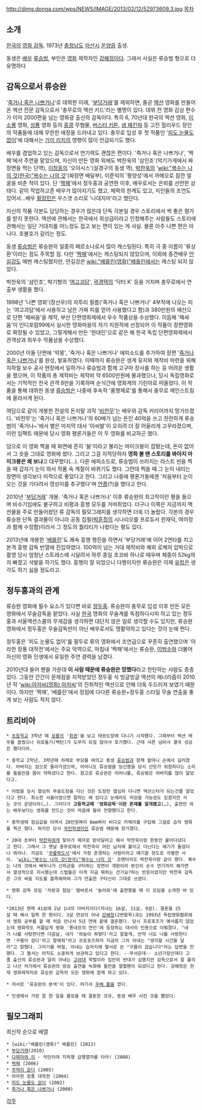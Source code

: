 http://dimg.donga.com/wps/NEWS/IMAGE/2013/02/12/52973609.3.jpg
[[목차]]
== 소개 ==
[[한국]]의 [[영화 감독]]. 1973년 [[충청남도]] [[아산시]] [[온양]]읍 출생. 

동생은 [[배우]] [[류승범]], 부인은 [[영화]] 제작자인 [[강혜정#s-2|강혜정]]이다. 그래서 사실은 류승범 형으로 더 유명하다

== 감독으로서 류승완 ==
'[[죽거나 혹은 나쁘거나]]'로 데뷔한 이래, '[[부당거래]]'를 제외하면, 줄곧 [[액션]] 영화를 만들어 온 액션 전문 감독으로서 '충무로의 액션 키드'라는 별명이 있다. 데뷔 전 영화 감상 편수가 이미 2000편을 넘는 영화광 출신의 감독이다. 특히 6, 70년대 한국의 액션 영화, [[이소룡]] 영화, [[성룡]] 영화 등의 [[홍콩]] 무협물, [[버스터 키튼]], [[샘 페킨파]] 등 고전 헐리우드 장인의 작품들에 대해 무한한 애정을 드러내고 있다. 충무로 입성 후 첫 작품인 '[[피도 눈물도 없이]]'에 대해서는 [[가이 리치]]의 영향이 많이 언급되기도 했다.

배우를 겸업하고 있는 감독으로서 연기력도 괜찮은 편이다. '죽거나 혹은 나쁘거나', '짝패'에서 주연을 맡았으며, 자신이 만든 영화 외에도 박찬욱의 '삼인조'(악기가게에서 짜장면을 먹는 단역), [[이창동]]의 '오아시스'(설경구의 동생 역), [[박찬욱]]의 '[[wiki:"복수는 나의 것(한국)"복수는 나의 것]]'(짜장면 배달부), 이준익의 '평양성'에서 까메오로 잠깐 얼굴을 비춘 적이 있다. 단 '[[짝패]]'에서 정두홍과 공연한 이후, 배우로서는 은퇴를 선언한 상태다. 같이 작업하고픈 배우가 많아지기도 했고, 체력의 한계도 있고, 지인들의 조언도 있어서...배우 [[황정민]]은 우스갯 소리로 '나대지마'라고 했단다.

자신의 작품 각본도 담당하는 경우가 많은데 단독 각본일 경우 스토리에서 썩 좋은 평가를 받지 못한다. 액션에 관해서는 한국에서 최상급이라고 인정해주는 사람들도 스토리에 관해서는 일단 기대치를 어느정도 접고 보는 면이 있는 게 사실. 물론 아주 나쁜 편은 아니다. 호불호가 갈리는 정도.

동생 [[류승범]]은 류승완의 일종의 페르소나로서 많이 캐스팅된다. 특히 극 중 이름이 '류상환'이라는 점도 주목할 점. 다만 '[[짝패]]'에서는 캐스팅되지 않았으며, 이외에 중견배우 [[안길강]]도 매번 캐스팅했지만, 안길강은 [[wiki:"베를린(영화)"베를린]]에서는 캐스팅 되지 않았다.

박찬욱의 '삼인조', 박기형의 '[[여고괴담]]', [[곽경택]]의 '닥터 K' 등을 거치며 충무로에서 연출부 생활을 했다.

1998년 '나쁜 영화'(장선우)의 자투리 필름('죽거나 혹은 나쁘거나' 4부작에 나오는 피는 '여고괴담'에서 사용하고 남은 가짜 피를 얻어 사용했다고 함)과 380만원의 예산으로 단편 '패싸움'을 제작, 부산 단편영화제에서 우수 작품상을 수상했다. 이듬해 '패싸움'이 인디포럼99에서 실시한 영화마을의 차기 지원작에 선정되어 이 작품이 장편영화로 확장될 수 있었고, 그렇게해서 만든 '현대인'으로 같은 해 한국 독립 단편영화제에서 관객상과 최우수 작품상을 수상했다. 

2000년 이들 단편에 '악몽', '죽거나 혹은 나쁘거나' 에피소드를 추가하여 장편 '[[죽거나 혹은 나쁘거나]]'를 완성, 발표하였다. 이때까지 류승완은 생계 유지와 제작비 마련을 위해 지하철 보수 공사 현장에서 일하거나 류승범과 함께 고구마 장사를 하는 등 어려운 생활을 했으며, 이 작품의 총 제작비는 제작비 약 6500만원에 불과했으나, 당시 독립영화로서는 기적적인 전국 관객 8만을 기록하며 순식간에 영화계의 기린아로 떠올랐다. 이 작품을 통해 데뷔한 동생 [[류승범]]은 나중에 후속작 '품행제로'를 통해서 충무로 메인스트림에 올라서게 된다.

여담으로 같이 개봉한 전설의 돈지랄 괴작 '[[비천무]]'는 배우와 감독 커리어까지 망가뜨렸다. '비천무'는 '죽거나 혹은 나쁘거나'의 60배가 넘는 돈인 40억을 쓰고 찬란하게 류승범이 '죽거나~'에서 뱉은 마지막 대사 '아씨발'이 오히려 더 잘 어울리게 고꾸라졌으며, 이런 임팩트 때문에 당시 영화 평론가들은 이 두 영화를 비교하곤 했다. 

덤으로 이 영화 찍을 때 화면에 흔히 '붐'이라고 불리는 마이크봉이 잡혔는데, 돈이 없어서 그 숏을 그대로 영화에 썼다. 그리고 그걸 지적당하자 '''영화 볼 땐 스토리를 봐야지 마이크봉은 왜 보냐'''고 대꾸했다(…). 다른 에피소드로, 류승범이 쓰러지는 라스트 씬을 찍을 때 갑자기 눈이 와서 작품 속 계절이 바뀌기도 했다. 그런데 찍을 때 그 눈이 내리는 장면이 생각보다 미적으로 좋았다고 한다. 그리고 나중에 평론가들에겐 '처음부터 눈이 오는 것을 기다려서 영상미를 추구했다'며 [[언플]](?)을 했다고 한다.

2010년 '[[부당거래]]' 개봉. '죽거나 혹은 나쁘거나' 이후 류승완의 최고작이란 평을 들으며 비수기임에도 불구하고 비평과 흥행 모두를 거머쥐었다. 더구나 이쪽은 지금까지 액션물을 주로 만들어왔던 류 감독의 필모그래피를 생각하면 더욱 더 놀랍다. 각본의 경우 류승완 단독 결과물이 아니라 공동 집필([[박훈정]]의 시나리오를 프로듀서 한재덕, 여미정과 함께 수정함)이라서 그 정도의 퀄리티가 나왔다는 평도 있다. 

2013년에 개봉한 '[[베를린(영화)|베를린]]'도 쾌속 흥행 행진을 하면서 '부당거래'에 이어 2연타를 치고 본격 흥행 감독 반열에 진입하였다. 100억이 넘는 거대 제작비와 해외 로케의 압박으로 촬영 당시 엄청난 스트레스에 시달려서 하루 종일 초코바 하나로 때우며 체중이 52kg까지 빠졌고 삭발을 하기도 했다. 흥행이 잘 되었으니 다행이지만 류승완은 이제 [[유럽]]은 생각도 하기 싫을 정도라고.

== 정두홍과의 관계 ==
류승완 영화에 필수 요소가 있다면 바로 [[정두홍]]. 류승완이 충무로 입성 이후 만든 모든 영화에서 무술감독을 맡았다. 사실 [[한국]] 영화의 무술계를 독점하다시피 하고 있는 정두홍과 서울액션스쿨의 무게감을 생각하면 대단치 않은 일로 생각할 수도 있지만, 류승완 영화에서 정두홍은 무술감독만이 아닌 배우로서도 맹활약하고 있다는 것이 눈에 띈다. 

정두홍은 '피도 눈물도 없이'를 필두로 류의 영화에서 조연급으로 꾸준히 출연했으며 '아라한 장풍 대작전'에서는 주요 악역으로, 마침내 '짝패'에서는 류승완, [[이범수]]와 더불어 자신의 영화 인생에서 유일한 주연 경력을 남겼다. 

2010년대 들어 팬들 가운데 '''이 사람 때문에 류승완은 망했다'''라고 한탄하는 사람도 종종 있다. 그동안 간간이 문제점을 지적받았던 정두홍 식 빙글빙글 액션의 매너리즘이 2010년 작 '[[wiki:아저씨(영화) 아저씨]]'의 진취적인 액션으로 인해 더욱 두드러져 보였기 때문이다. 하지만 '짝패', '베를린'에서 정점에 다다른 류승완+정두홍 스타일 무술 연출을 좋게 보는 사람도 적지 않다.

== 트리비아 ==
 * [[초등학교]] 3학년 때 [[성룡]]의 '[[취권]]'을 보고 태권도장에 다니기 시작했다. 그때부터 액션 배우를 꿈꿨으나 뒤로돌기(백턴)가 도무지 되질 않아서 포기했다. 근데 서른 넘어서 결국 성공은 했다더라.

 * 중학교 2학년, 3학년때 차례로 부모를 여의고 동생 [[류승범]]과 함께 할머니 손에서 길러졌다. 아버지는 암으로 돌아가셨으며, 어머니도 류승범을 임신했을 당시 산모가 위험하다는 소리를 들을만큼 몸이 약하셨다고 한다. 참고로 류승완은 어머니를, 류승범은 아버지를 많이 닮았다고.

 * 어렸을 당시 열심히 무술도장을 다닌 것은 도장만 열심히 다니면 액션스타가 되는건줄 알았다고 한다. 최소한 서울이였으면 잘하는 애 있다고 눈에라도 띄었을 가능성도 있겠지만 사는 곳이 온양이라(…). 그러다가 '''고등학교때 '영화감독'이란 존재를 알게됐고'''(…), 출연만 하는 배우보다는 영화를 만드는 것이 마음에 들어 전향했다고 한다.

 * 중학생때 점심값을 아껴서 20만원짜리 8mm짜리 비디오 카메라를 구입해 그걸로 습작 영화를 찍곤 했다. 하지만 당시 [[국민학생]]이던 류승범 때문에 망가졌다.

 * 20대 초부터 [[박찬욱]]에게 찾아가 제자로 받아달라고 해서 박찬욱이랑 한동안 붙어다녔다고 한다. 그래서 그 옛날 충무로에서 박찬욱이 어린 남자애 붙이고 다닌다는 얘기가 돌았다나 뭐라나. 지금도 '[[무릎팍도사]]'에서 가장 존경하는 사람이라고 얘기할 정도로 각별한 사이. '[[wiki:"복수는 나의 것(한국)"복수는 나의 것]]' 코멘터리도 박찬욱이랑 같이 했다. 복수는 나의 것에서 배두나가 신하균을 구타하는 장면이 개판이라 본인이 손수 연기까지 해가면서 열성적으로 지시했는데 스텝들은 이게 지금 뭐하는 건가요?하는 반응이었지만 박찬욱 감독은 그의 싸움 지도를 흡족해하여 그가 연출한 구타신이 그대로 쓰였다.

 * 영화 감독 모임 '자랑과 험담' 멤버로서 '놀러와'에 출연했을 때 이 모임을 소개한 바 있다.

 *2013년 현재 41살에 2남 1녀의 아버지이다(자녀는 16살, 11살, 9살). 결혼을 25살 때 해서 일찍 한 편이다. 3살 연상의 아내 [[강혜정]](2번항목)과는 1993년 독립영화협회에서 영화 공부를 할 때 처음 만나서 5년 연애 끝에 결혼했다. 당시 프로포즈가 예사롭지 않았는데 영화학도 커플답게 영화 '퐁네프의 연인'에 등장하는 대사의 인용으로 이뤄졌다. "네가 나를 사랑한다면 다음날, 내가 '하늘이 하얗다'라고 말할게, 만약 너도 나를 사랑한다면 '구름이 검다'라고 말해줘"라고 프로포즈하자 지금의 그의 아내는 "생각할 시간을 달라"고 말했다. 그러기를 며칠, 아내는 습자지에 혈서로 쓴 "구름이 검습니다"라는 답변을 전했다. 그 혈서는 아직도 소중하게 보관하고 있다고 한다. --무서운데-- 소년가장인데다 고졸 출신의 류승완과 달리 아내는 [[고려대]] 학벌이라 집안의 반대가 심했지만 감독으로서 잘 풀리고 나선 처가에서 류승완의 방송 출연을 녹화해 둘만큼 열혈팬이 되셨다고 한다. 강혜정은 현재 영화제작자로 류승완 감독의 모든 영화에 함께 하고 있다.

 * 저서로 '류승완의 본색'이 있다. 여기서 [[우베 볼]]을 깠다.

 * 인생에서 가장 잘 한 일을 물었을 때 결혼한 것과, 동생 배우 시킨 것을 뽑았다.

== 필모그래피 ==
최신작 순으로 배열

 * [wiki:"베를린(영화)" 베를린] (2013)
 * [[부당거래]](2010)
 * [[다찌마와 리]] - 악인이여 지옥행 급행열차를 타라! (2008)
 * [[짝패]] (2006)
 * [[주먹이 운다]] (2005)
 * 아라한 장풍 대작전 (2004)
 * [[피도 눈물도 없이]] (2002)
 * [[죽거나 혹은 나쁘거나]] (2000)

[[각주]]

